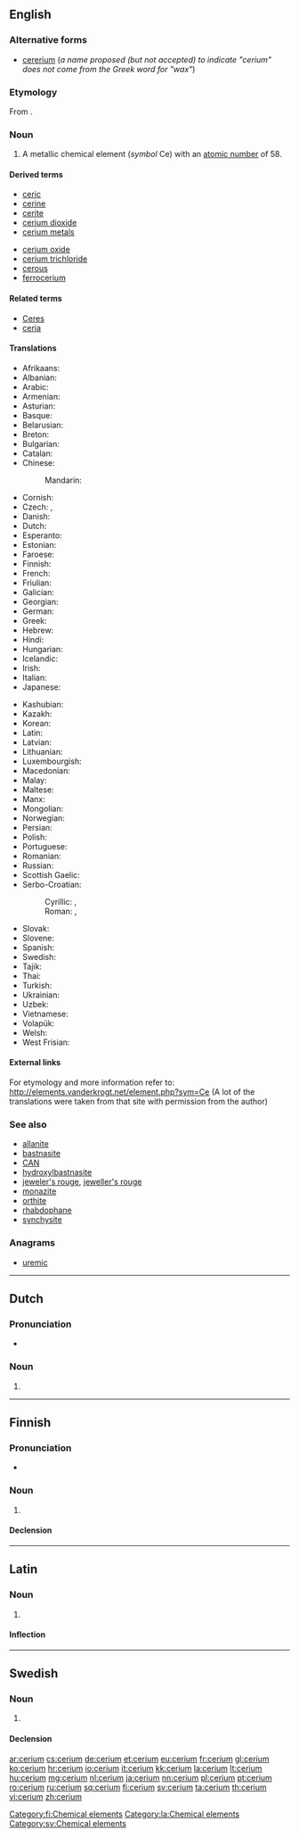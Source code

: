 {{also|cérium}}
==English==

{{elements|Ce|lanthanum|La|praseodymium|Pr}}

===Alternative forms===
* [[cererium]] (''a name proposed (but not accepted) to indicate "cerium" does not come from the Greek word for "wax"'')

===Etymology===
From {{suffix|Ceres|t1=a recently discovered asteroid|ium|lang=en}}.

===Noun===
{{en-noun|-}}
{{wikipedia}}

# A metallic chemical element (''symbol'' Ce) with an [[atomic number]] of 58.

====Derived terms====
{{der-top}}
* [[ceric]]
* [[cerine]]
* [[cerite]]
* [[cerium dioxide]]
* [[cerium metals]]
{{der-mid}}
* [[cerium oxide]]
* [[cerium trichloride]]
* [[cerous]]
* [[ferrocerium]]
{{der-bottom}}

====Related terms====
* [[Ceres]]<!--etymon-->
* [[ceria]]

====Translations====
{{trans-top|chemical element}}
* Afrikaans: {{t-|af|serium}}
* Albanian: {{t+|sq|cerium}}
* Arabic: {{t-|ar|سيريوم|tr=síryum|m}}
* Armenian: {{t-|hy|ցերիում|tr=cʿerium}}
* Asturian: {{t-|ast|ceriu|m}}
* Basque: {{t-|eu|zerioa}}
* Belarusian: {{t-|be|цэрый|tr=tséryj|m}}
* Breton: {{t-|br|seriom}}
* Bulgarian: {{t-|bg|церий|m|tr=tsérij}}
* Catalan: {{t-|ca|ceri|m}}
* Chinese:
*: Mandarin: {{t|cmn|鈰|tr=shì}}
* Cornish: {{t-|kw|keryum}}
* Czech: {{t-|cs|cér|m}}, {{t+|cs|cer|m}}
* Danish: {{t-|da|cerium}}
* Dutch: {{t+|nl|cerium|n}}
* Esperanto: {{t-|eo|cerio}}
* Estonian: {{t-|et|tseerium}}
* Faroese: {{t-|fo|cerium}}
* Finnish: {{t+|fi|cerium}}
* French: {{t+|fr|cérium|m}}
* Friulian: {{tø|fur|ceri}}
* Galician: {{t+|gl|cerio|m}}
* Georgian: {{t-|ka|ცერიუმი|tr=tseriumi}}
* German: {{t+|de|Cer|n}}
* Greek: {{t+|el|δημήτριο|n|tr=dimítrio}}
* Hebrew: {{t-|he|סריום|tr=seryum}}
* Hindi: {{t-|hi|पुष्कला|tr=pushkalaa|sc=Deva}}
* Hungarian: {{t+|hu|cérium}}
* Icelandic: {{t+|is|serín}}
* Irish: {{t-|ga|ceiriam}}
* Italian: {{t+|it|cerio|m}}
* Japanese: {{t+|ja|セリウム|tr=seriumu}}
{{trans-mid}}
* Kashubian: {{t-|csb|cer}}
* Kazakh: {{t|kk|церий|tr=tseriy}}
* Korean: {{t+|ko|세륨|tr=seryum}}
* Latin: {{t+|la|cerium}}
* Latvian: {{t-|lv|cērijs}}
* Lithuanian: {{t+|lt|ceris}}
* Luxembourgish: {{t-|lb|Zer}}
* Macedonian: {{t-|mk|цериум|tr=tsérium|m}}
* Malay: {{t-|ms|serium}}
* Maltese: {{t-|mt|sirjum}}
* Manx: {{t-|gv|kerrium}}
* Mongolian: {{t-|mn|цери|tr=tseri}}
* Norwegian: {{t-|no|cerium}}
* Persian: {{t-|fa|سریم|tr=seriom|sc=fa-Arab}}
* Polish: {{t+|pl|cer|m}}
* Portuguese: {{t+|pt|cério|m}}
* Romanian: {{t+|ro|ceriu|n}}
* Russian: {{t+|ru|церий|m|tr=tsérij}}
* Scottish Gaelic: {{t-|gd|ceiriam}}
* Serbo-Croatian:
*: Cyrillic: {{t-|sh|церијум|m}}, {{t-|sh|церијум|m}}
*: Roman: {{t-|sh|cerij|m}}, {{t-|sh|cerijum|m}}
* Slovak: {{t-|sk|cér}}
* Slovene: {{t+|sl|cerij}}
* Spanish: {{t+|es|cerio|m}}
* Swedish: {{t+|sv|cerium|n}}
* Tajik: {{t-|tg|ceri'}}
* Thai: {{t-|th|ซีเรียม|tr=sīriam}}
* Turkish: {{t+|tr|seryum}}
* Ukrainian: {{t-|uk|церiй|tr=tsérij|m}}
* Uzbek: {{t-|uz|церий|tr=tseriy}}
* Vietnamese: {{t-|vi|xeri}}
* Volapük: {{t+|vo|zerin}}
* Welsh: {{t-|cy|ceriwm}}
* West Frisian: {{t-|fy|cerium}}
{{trans-bottom}}

====External links====
For etymology and more information refer to:
http://elements.vanderkrogt.net/element.php?sym=Ce
(A lot of the translations were taken from that site with permission from the author)

===See also===
* [[allanite]]
* [[bastnasite]]
* [[CAN]]
* [[hydroxylbastnasite]]
* [[jeweler's rouge]], [[jeweller's rouge]]
* [[monazite]]
* [[orthite]]
* [[rhabdophane]]
* [[synchysite]]

===Anagrams===
* [[uremic#English|uremic]]

----

==Dutch==
{{wikipedia|lang=nl}}
{{elements|Ce|lanthaan|La|praseodymium|Pr|lang=nl}}

===Pronunciation===
* {{audio|Nl-cerium.ogg|Audio}}

===Noun===
{{nl-noun|n|-|-}}

# {{l|en|cerium}}

----

==Finnish==
{{wikipedia|lang=fi}}

===Pronunciation===
* {{IPA|/ˈse̞ːrium/|lang=fi}}

===Noun===
{{fi-noun}}

# {{l|en|cerium}}

====Declension====
{{fi-decl-tuoli|cerium|nopl=1|i=0}}

[[Category:fi:Chemical elements]]

----

==Latin==
{{wikipedia|lang=la}}

===Noun===
{{la-noun|cerium|cerii|ceriī|n|second}}

# {{l|en|cerium}}

====Inflection====
{{la-decl-2nd-N|ceri}}

[[Category:la:Chemical elements]]

----

==Swedish==

===Noun===
{{sv-noun|g=n}}

# {{l|en|cerium}}

====Declension====
{{sv-noun-unc-irreg-n|2=ceriumet}}

[[Category:sv:Chemical elements]]

[[ar:cerium]]
[[cs:cerium]]
[[de:cerium]]
[[et:cerium]]
[[eu:cerium]]
[[fr:cerium]]
[[gl:cerium]]
[[ko:cerium]]
[[hr:cerium]]
[[io:cerium]]
[[it:cerium]]
[[kk:cerium]]
[[la:cerium]]
[[lt:cerium]]
[[hu:cerium]]
[[mg:cerium]]
[[nl:cerium]]
[[ja:cerium]]
[[nn:cerium]]
[[pl:cerium]]
[[pt:cerium]]
[[ro:cerium]]
[[ru:cerium]]
[[sq:cerium]]
[[fi:cerium]]
[[sv:cerium]]
[[ta:cerium]]
[[th:cerium]]
[[vi:cerium]]
[[zh:cerium]]